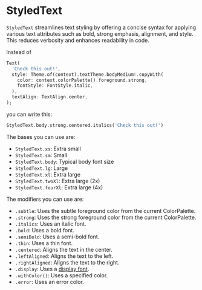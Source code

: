 # StyledText

`StyledText` streamlines text styling by offering a concise syntax for applying various text attributes such as bold, strong emphasis, alignment, and style. This reduces verbosity and enhances readability in code.

Instead of

```dart
Text(
  'Check this out!',
  style: Theme.of(context).textTheme.bodyMedium!.copyWith(
    color: context.colorPalette().foreground.strong,
    fontStyle: FontStyle.italic,
  ),
  textAlign: TextAlign.center,
);
```

you can write this:

```dart
StyledText.body.strong.centered.italics('Check this out!')
```

The bases you can use are:

-   `StyledText.xs`: Extra small
-   `StyledText.sm`: Small
-   `StyledText.body`: Typical body font size
-   `StyledText.lg`: Large
-   `StyledText.xl`: Extra large
-   `StyledText.twoXl`: Extra large (2x)
-   `StyledText.fourXl`: Extra large (4x)

The modifiers you can use are:

-   `.subtle`: Uses the subtle foreground color from the current ColorPalette.
-   `.strong`: Uses the strong foreground color from the current ColorPalette.
-   `.italics`: Uses an italic font.
-   `.bold`: Uses a bold font.
-   `.semiBold`: Uses a semi-bold font.
-   `.thin`: Uses a thin font.
-   `.centered`: Aligns the text in the center.
-   `.leftAligned`: Aligns the text to the left.
-   `.rightAligned`: Aligns the text to the right.
-   `.display`: Uses a [display font](https://fonts.google.com/knowledge/glossary/display).
-   `.withColor()`: Uses a specified color.
-   `.error`: Uses an error color.
